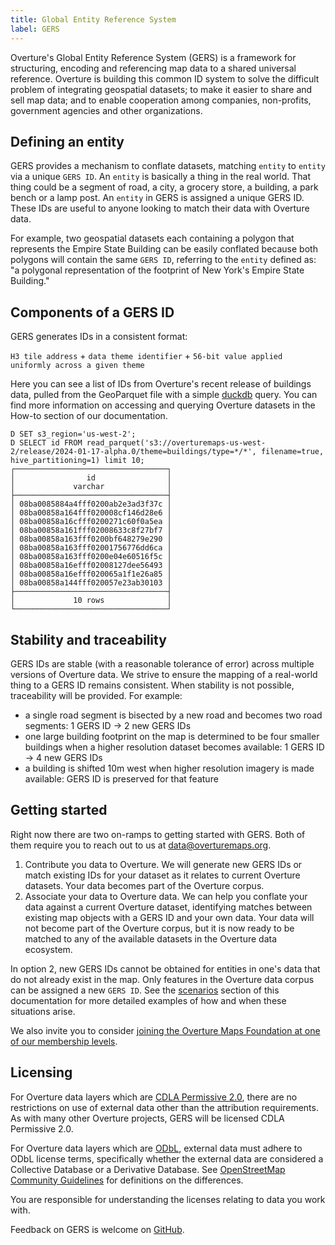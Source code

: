 ```yaml
---
title: Global Entity Reference System
label: GERS
---
```


Overture's Global Entity Reference System (GERS) is a framework for structuring, encoding and referencing map data to a shared universal reference. Overture is building this common ID system to solve the difficult problem of integrating geospatial datasets; to make it easier to share and sell map data; and to enable cooperation among companies, non-profits, government agencies and other organizations.

## Defining an entity

GERS provides a mechanism to conflate datasets, matching `entity` to `entity` via a unique `GERS ID`. An `entity` is basically a thing in the real world. That thing could be a segment of road, a city, a grocery store, a building, a park bench or a lamp post. An `entity` in GERS is assigned a unique GERS ID. These IDs are useful to anyone looking to match their data with Overture data.

For example, two geospatial datasets each containing a polygon that represents the Empire State Building can be easily conflated because both polygons will contain the same `GERS ID`, referring to the `entity` defined as: "a polygonal representation of the footprint of New York's Empire State Building."


## Components of a GERS ID

GERS generates IDs in a consistent format:

`H3 tile address` +
`data theme identifier` +
`56-bit value applied uniformly across a given theme`

Here you can see a list of IDs from Overture's recent release of buildings data, pulled from the GeoParquet file with a simple [duckdb](https://duckdb.org/) query. You can find more information on accessing and querying Overture datasets in the How-to section of our documentation.

```
D SET s3_region='us-west-2';
D SELECT id FROM read_parquet('s3://overturemaps-us-west-2/release/2024-01-17-alpha.0/theme=buildings/type=*/*', filename=true, hive_partitioning=1) limit 10;
┌──────────────────────────────────┐
│                id                │
│             varchar              │
├──────────────────────────────────┤
│ 08ba0085884a4fff0200ab2e3ad3f37c │
│ 08ba00858a164fff020008cf146d28e6 │
│ 08ba00858a16cfff0200271c60f0a5ea │
│ 08ba00858a161fff02008633c8f27bf7 │
│ 08ba00858a163fff0200bf648279e290 │
│ 08ba00858a163fff02001756776dd6ca │
│ 08ba00858a163fff0200e04e60516f5c │
│ 08ba00858a16efff02008127dee56493 │
│ 08ba00858a16efff020065a1f1e26a85 │
│ 08ba00858a144fff020057e23ab30103 │
├──────────────────────────────────┤
│             10 rows              │
└──────────────────────────────────┘
```

## Stability and traceability

GERS IDs are stable (with a reasonable tolerance of error) across multiple versions of Overture data. We strive to ensure the mapping of a real-world thing to a GERS ID remains consistent. When stability is not possible, traceability will be provided. For example:

- a single road segment is bisected by a new road and becomes two road segments: 1 GERS ID → 2 new GERS IDs
- one large building footprint on the map is determined to be four smaller buildings when a higher resolution dataset becomes available: 1 GERS ID → 4 new GERS IDs
- a building is shifted 10m west when higher resolution imagery is made available: GERS ID is preserved for that feature

## Getting started

Right now there are two on-ramps to getting started with GERS. Both of them require you to reach out to us at data@overturemaps.org.

1. Contribute you data to Overture. We will generate new GERS IDs or match existing IDs for your dataset as it relates to current Overture datasets. Your data becomes part of the Overture corpus.
2. Associate your data to Overture data. We can help you conflate your data against a current Overture dataset, identifying matches between existing map objects with a GERS ID and your own data. Your data will not become part of the Overture corpus, but it is now ready to be matched to any of the available datasets in the Overture data ecosystem.

In option 2, new GERS IDs cannot be obtained for entities in one's data that do not already exist in the map. Only features in the Overture data corpus can be assigned a new `GERS ID`. See the [scenarios](scenarios) section of this documentation for more detailed examples of how and when these situations arise.

We also invite you to consider [joining the Overture Maps Foundation at one of our membership levels](https://overturemaps.org/become-a-member/).

## Licensing
For Overture data layers which are [CDLA Permissive 2.0](https://cdla.dev/permissive-2-0/), there are no restrictions on use of external data other than the attribution requirements. As with many other Overture projects, GERS will be licensed CDLA Permissive 2.0.

For Overture data layers which are [ODbL](https://opendatacommons.org/licenses/odbl/), external data must adhere to ODbL license terms, specifically whether the external data are considered a Collective Database or a Derivative Database. See
[OpenStreetMap Community Guidelines](https://wiki.osmfoundation.org/wiki/Licence/Community_Guidelines/Collective_Database_Guideline_Guideline) for definitions on the differences.

You are responsible for understanding the licenses relating to data you work with.

Feedback on GERS is welcome on [GitHub](https://github.com/OvertureMaps/schema/discussions).
